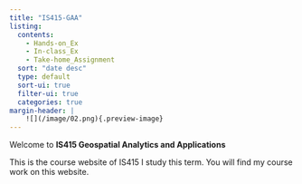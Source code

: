 ```yaml
---
title: "IS415-GAA"
listing:
  contents: 
    - Hands-on_Ex 
    - In-class_Ex
    - Take-home_Assignment
  sort: "date desc"
  type: default
  sort-ui: true
  filter-ui: true
  categories: true
margin-header: |
    ![](/image/02.png){.preview-image}
---
```


Welcome to **IS415 Geospatial Analytics and Applications**

This is the course website of IS415 I study this term. You will find my course work on this website.
